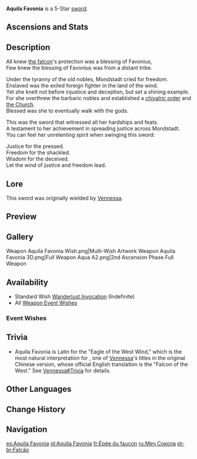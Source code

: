 {{Weapon Infobox
|id             = 11501
|image          = <gallery>
Weapon Aquila Favonia.png|Base
Weapon Aquila Favonia 2nd.png|2nd Ascension
</gallery>
|type           = Sword
|releaseDate    = 2020-09-28
|rarity         = 5
|base_atk       = 48
|2nd_stat_type  = Physical DMG Bonus
|2nd_stat       = 9%
|obtain         = Wishes
|passive        = Falcon's Defiance
|effect         = ATK is increased by (var1)%. Triggers on taking DMG: the soul of the Falcon of the West awakens, holding the banner of the resistance aloft, regenerating HP equal to (var2)% of ATK and dealing (var3)% of ATK as DMG to surrounding opponents. This effect can only occur once every 15s.
|eff_rank1_var1 = 20
|eff_rank2_var1 = 25
|eff_rank3_var1 = 30
|eff_rank4_var1 = 35
|eff_rank5_var1 = 40
|eff_rank1_var2 = 100
|eff_rank2_var2 = 115
|eff_rank3_var2 = 130
|eff_rank4_var2 = 145
|eff_rank5_var2 = 160
|eff_rank1_var3 = 200
|eff_rank2_var3 = 230
|eff_rank3_var3 = 260
|eff_rank4_var3 = 290
|eff_rank5_var3 = 320
|eff_att1       = ATK
|eff_att2       = Healing
}}
{{Description|The soul of the Knights of Favonius. Millennia later, it still calls on the winds of swift justice to vanquish all evil &mdash; just like the last heroine who wielded it.}}
'''Aquila Favonia''' is a 5-Star [[sword]].

==Ascensions and Stats==
{{Weapon Ascensions and Stats
|ascendMat1 = Tile of Decarabian's Tower
|ascendMat2 = Debris of Decarabian's City
|ascendMat3 = Fragment of Decarabian's Epic
|ascendMat4 = Scattered Piece of Decarabian's Dream
|bossMat1   = Heavy Horn
|bossMat2   = Black Bronze Horn
|bossMat3   = Black Crystal Horn
|commonMat1 = Firm Arrowhead
|commonMat2 = Sharp Arrowhead
|commonMat3 = Weathered Arrowhead
}}

==Description==
All knew [[Vennessa|the falcon]]'s protection was a blessing of Favonius,<br />
Few knew the blessing of Favonius was from a distant tribe.

Under the tyranny of the old nobles, Mondstadt cried for freedom.<br />
Enslaved was the exiled foreign fighter in the land of the wind.<br />
Yet she knelt not before injustice and deception, but set a shining example.<br />
For she overthrew the barbaric nobles and established a [[Knights of Favonius|chivalric order]] and [[Church of Favonius|the Church]].<br />
Blessed was she to eventually walk with the gods.

This was the sword that witnessed all her hardships and feats.<br />
A testament to her achievement in spreading justice across Mondstadt.<br />
You can feel her unrelenting spirit when swinging this sword:

Justice for the pressed.<br />
Freedom for the shackled.<br />
Wisdom for the deceived.<br />
Let the wind of justice and freedom lead.
==Lore==
This sword was originally wielded by [[Vennessa]].

==Preview==
{{Preview
|file=Weapon Aquila Favonia Passive
}}

==Gallery==
<gallery hideaddbutton="true" captionalign="center">
Weapon Aquila Favonia Wish.png|Multi-Wish Artwork
Weapon Aquila Favonia 3D.png|Full Weapon
Aqua A2.png|2nd Ascension Phase Full Weapon
</gallery>

==Availability==
*Standard Wish [[Wanderlust Invocation]] (Indefinite)
*All [[Weapon Event Wishes]]

===Event Wishes===
{{Featured}}

==Trivia==
* Aquila Favonia is Latin for the "Eagle of the West Wind," which is the most natural interpretation for {{lang|Xīfēng zhī Yīng|zh=西风之鹰}}, one of [[Vennessa]]'s titles in the original Chinese version, whose official English translation is the "Falcon of the West." See [[Vennessa#Trivia]] for details.

==Other Languages==
{{Other Languages
|en      = Aquila Favonia
|zhs     = 风鹰剑
|zhs_rm  = Fēngyīng-jiàn
|zht     = 風鷹劍
|zht_rm  = Fēngyīng-jiàn
|zh_tl   = Wind Eagle Sword
|zh_note = The bird {{Lang|mini=1|zh=鹰|zh_rm=yīng}} chiefly means predatory birds of the {{w|Accipitridae}} family (including eagles, hawks, and harriers), while it can also mean falcons in its broadest sense. See [[Vennessa#Trivia]] for details.
|ja      = 風鷹剣
|ja_rm   = Fuuyou-ken{{Assumed}}
|ja_tl   = Wind Eagle Sword{{Sino|ja}}
|ja_note = Unlike its original Traditional Chinese character {{Lang|mini=1|zh-Hant=鷹|zh-Hant_rm=yīng|zh-Hant_tl=Accipitridae}}, the kanji {{Lang|mini=1|ja=鷹}} almost always means "hawk" in Japanese.
|ko      = 매의 검
|ko_rm   = Mae-ui Geom
|ko_tl   = Falcon's Sword
|ko_note = {{Lang|mini=1|ko=매|ko_rm=Mae}} does not distinguish falcons from hawks in its casual usage. In modern Korean, it usually means a falcon (specifically, the peregrine falcon), while a hawk (specifically, the northern goshawk) is called {{Lang|mini=1|ko=참매|ko_rm=chammae}}, literally meaning "true ''mae''," when a strict distinction is needed.
|es      = Aquila Favonia
|fr      = Épée du faucon
|fr_tl   = Sword of the Falcon
|ru      = Меч Сокола
|ru_tl   = The Falcon's Sword
|th      = Aquila Favonia
|vi      = Phong Ưng Kiếm
|vi_tl   = Wind Falcon Sword
|de      = Windfalke
|de_tl   = Wind Falcon
|id      = Aquila Favonia
|pt      = Falcão
|pt_tl   = Falcon
}}

==Change History==
{{Change History|1.0}}

==Navigation==
{{Weapon Navbox|type=Swords}}

[[es:Aquila Favonia]]
[[id:Aquila Favonia]]
[[fr:Épée du faucon]]
[[ru:Меч Сокола]]
[[pt-br:Falcão]]